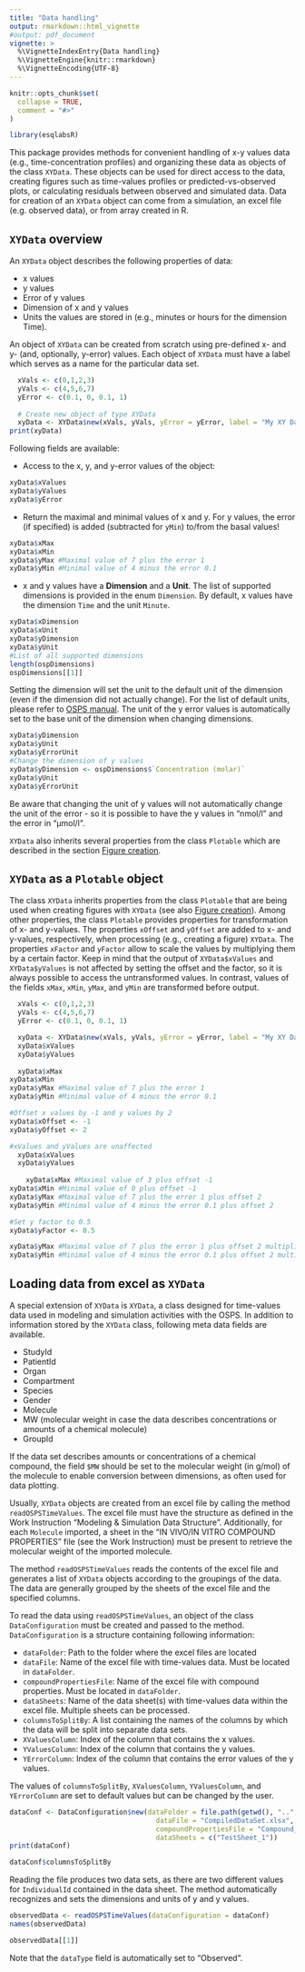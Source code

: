 ```yaml
---
title: "Data handling"
output: rmarkdown::html_vignette
#output: pdf_document
vignette: >
  %\VignetteIndexEntry{Data handling}
  %\VignetteEngine{knitr::rmarkdown}
  %\VignetteEncoding{UTF-8}
---
```


```r
knitr::opts_chunk$set(
  collapse = TRUE,
  comment = "#>"
)
```

```r
library(esqlabsR)
```

This package provides methods for convenient handling of x-y values data (e.g., time-concentration profiles) and organizing these data as objects of the class `XYData`. These objects can be used for direct access to the data, creating figures such as time-values profiles or predicted-vs-observed plots, or calculating residuals between observed and simulated data. Data for creation of an `XYData` object can come from a simulation, an excel file (e.g. observed data), or from array created in R.

## `XYData` overview

An `XYData` object describes the following properties of data:

 - x values
 - y values
 - Error of y values
 - Dimension of x and y values
 - Units the values are stored in (e.g., minutes or hours for the dimension Time).

An object of `XYData` can be created from scratch using pre-defined x- and y- (and, optionally, y-error) values. Each object of `XYData` must have a label which serves as a name for the particular data set.

```r
  xVals <- c(0,1,2,3)
  yVals <- c(4,5,6,7)
  yError <- c(0.1, 0, 0.1, 1)
  
  # Create new object of type XYData
  xyData <- XYData$new(xVals, yVals, yError = yError, label = "My XY Data")
print(xyData)
```
Following fields are available:

* Access to the x, y, and y-error values of the object:

```r
xyData$xValues
xyData$yValues
xyData$yError
```

* Return the maximal and minimal values of x and y. For y values, the error (if specified) is added (subtracted for `yMin`) to/from the basal values!

```r
xyData$xMax
xyData$xMin
xyData$yMax #Maximal value of 7 plus the error 1
xyData$yMin #Minimal value of 4 minus the error 0.1
```
* x and y values have a **Dimension** and a **Unit**. The list of supported dimensions is provided in the enum `Dimension`. By default, x values have the dimension `Time` and the unit `Minute`.
```r
xyData$xDimension
xyData$xUnit
xyData$yDimension
xyData$yUnit
#List of all supported dimensions
length(ospDimensions)
ospDimensions[[1]]
```
Setting the dimension will set the unit to the default unit of the dimension (even if the dimension did not actually change). For the list of default units, please refer to [OSPS manual](https://docs.open-systems-pharmacology.org/appendix/appendix). The unit of the y error values is automatically set to the base unit of the dimension when changing dimensions.

```r
xyData$yDimension
xyData$yUnit
xyData$yErrorUnit
#Change the dimension of y values
xyData$yDimension <- ospDimensions$`Concentration (molar)`
xyData$yUnit
xyData$yErrorUnit
```
Be aware that changing the unit of y values will not automatically change the unit of the error - so it is possible to have the y values in "nmol/l" and the error in "µmol/l".

`XYData` also inherits several properties from the class `Plotable` which are described in the section [Figure creation](figure-creation.html).

## `XYData` as a `Plotable` object
The class `XYData` inherits properties from the class `Plotable` that are being used when creating figures with `XYData` (see also [Figure creation](figure-creation.html)). Among other properties, the class `Plotable` provides properties for transformation of x- and y-values. The properties `xOffset` and `yOffset` are added to x- and y-values, respectively, when processing (e.g., creating a figure) `XYData`. The properties `xFactor` and `yFactor` allow to scale the values by multiplying them by a certain factor. Keep in mind that the output of `XYData$xValues` and `XYData$yValues` is not affected by setting the offset and the factor, so it is always possible to access the untransformed values. In contrast, values of the fields `xMax`, `xMin`, `yMax`, and `yMin` are transformed before output.

```r
  xVals <- c(0,1,2,3)
  yVals <- c(4,5,6,7)
  yError <- c(0.1, 0, 0.1, 1)

  xyData <- XYData$new(xVals, yVals, yError = yError, label = "My XY Data")
  xyData$xValues
  xyData$yValues
  
  xyData$xMax
xyData$xMin
xyData$yMax #Maximal value of 7 plus the error 1
xyData$yMin #Minimal value of 4 minus the error 0.1

#Offset x values by -1 and y values by 2
xyData$xOffset <- -1
xyData$yOffset <- 2

#xValues and yValues are unaffected
  xyData$xValues
  xyData$yValues
  
    xyData$xMax #Maximal value of 3 plus offset -1
xyData$xMin #Minimal value of 0 plus offset -1
xyData$yMax #Maximal value of 7 plus the error 1 plus offset 2
xyData$yMin #Minimal value of 4 minus the error 0.1 plus offset 2

#Set y factor to 0.5
xyData$yFactor <- 0.5

xyData$yMax #Maximal value of 7 plus the error 1 plus offset 2 multiplied by 0.5
xyData$yMin #Minimal value of 4 minus the error 0.1 plus offset 2 multiplied by 0.5

```


## Loading data from excel as `XYData`

A special extension of `XYData` is `XYData`, a class designed for time-values data used in modeling and simulation activities with the OSPS. In addition to information stored by the `XYData` class, following meta data fields are available.


  - StudyId
  - PatientId
  - Organ
  - Compartment
  - Species
  - Gender
  - Molecule
  - MW (molecular weight in case the data describes concentrations or amounts of a chemical molecule)
  - GroupId

If the data set describes amounts or concentrations of a chemical compound, the field `$MW` should be set to the molecular weight (in g/mol) of the molecule
to enable conversion between dimensions, as often used for data plotting.

Usually, `XYData` objects are created from an excel file by calling the method `readOSPSTimeValues`. The excel file must have the structure as defined in the Work Instruction "Modeling & Simulation Data Structure". Additionally, for each `Molecule` imported, a sheet in the "IN VIVO/IN VITRO COMPOUND PROPERTIES" file (see the Work Instruction) must be present to retrieve the molecular weight of the imported molecule.

The method `readOSPSTimeValues` reads the contents of the excel file and generates a list of `XYData` objects according to the groupings of the data. The data are generally grouped by the sheets of the excel file and the specified columns.

To read the data using `readOSPSTimeValues`, an object of the class `DataConfiguration` must be created and passed to the method. `DataConfiguration` is a structure containing following information:

  - `dataFolder`: Path to the folder where the excel files are located
  - `dataFile`: Name of the excel file with time-values data. Must be located in `dataFolder`.
  - `compoundPropertiesFile`: Name of the excel file with compound properties. Must be located in `dataFolder`.
  - `dataSheets`: Name of the data sheet(s) with time-values data within the excel file. Multiple sheets can be processed.
  - `columnsToSplitBy`: A list containing the names of the columns by which the data will be split into separate data sets.
  - `XValuesColumn`: Index of the column that contains the x values.
  - `YValuesColumn`: Index of the column that contains the y values.
  - `YErrorColumn`: Index of the column that contains the error values of the y values.

The values of `columnsToSplitBy`, `XValuesColumn`, `YValuesColumn`, and `YErrorColumn` are set to default values but can be changed by the user.

```r
dataConf <- DataConfiguration$new(dataFolder = file.path(getwd(), "..", "tests", "data"),
                                    dataFile = "CompiledDataSet.xlsx",
                                    compoundPropertiesFile = "Compound_Properties.xlsx",
                                    dataSheets = c("TestSheet_1"))
print(dataConf)

dataConf$columnsToSplitBy
```

Reading the file produces two data sets, as there are two different values for `IndividualId` contained in the data sheet. The method automatically recognizes and sets the dimensions and units of y and y values.

```r
observedData <- readOSPSTimeValues(dataConfiguration = dataConf)
names(observedData)

observedData[[1]]

```
Note that the `dataType` field is automatically set to "Observed".
